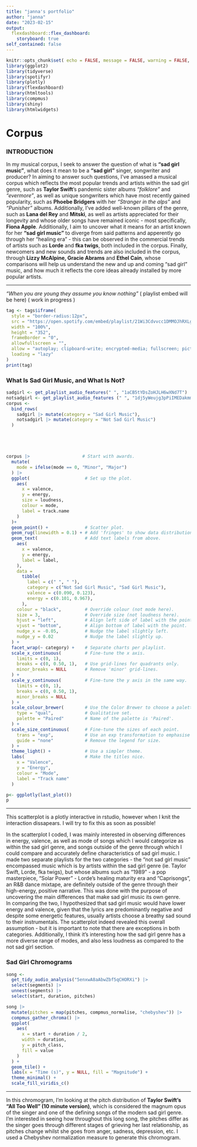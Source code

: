 ```yaml
---
title: "janna's portfolio"
author: "janna"
date: "2023-02-15"
output: 
  flexdashboard::flex_dashboard:
    storyboard: true 
self_contained: false
---
```



```r
knitr::opts_chunk$set( echo = FALSE, message = FALSE, warning = FALSE, results = FALSE)
library(ggplot2)
library(tidyverse)
library(spotifyr)
library(plotly)
library(flexdashboard)
library(htmltools)
library(compmus)
library(shiny)
library(htmlwidgets)
```

Corpus {.storyboard}
=========================================


### INTRODUCTION 

In my musical corpus, I seek to answer the question of what is **"sad girl music"**, what does it mean to be a **"sad girl"** singer, songwriter and producer? In aiming to answer such questions, I've amassed a musical corpus which reflects the most popular trends and artists within the sad girl genre, such as **Taylor Swift**'s pandemic sister albums *"folklore"* and *"evermore"*, as well as unique songwriters which have most recently gained popularity, such as **Phoebe Bridgers** with her *"Stranger in the alps"* and *"Punisher"* albums. Additionally, I've added well-known pillars of the genre, such as **Lana del Rey** and **Mitski**, as well as artists appreciated for their longevity and whose older songs have remained iconic - most specifically, **Fiona Apple**. Additionally, I aim to uncover what it means for an artist known for her **"sad girl music"** to diverge from said patterns and apperently go through her "healing era" - this can be observed in the commercial trends of artists such as **Lorde** and **fka twigs**, both included in the corpus. Finally, newcomers and new sounds and trends are also included in the corpus, through **Lizzy McAlpine, Gracie Abrams** and **Ethel Cain**, whose comparisons will help us understand the new and up and coming "sad girl" music, and how much it reflects the core ideas already installed by more popular artists. 

*** 

*"When you are young they assume you know nothing" *
 ( playlist embed will be here) ( work in progress )
 
```r

tag <- tags$iframe(
  style = "border-radius:12px",
  src = "https://open.spotify.com/embed/playlist/21Wi3Cdvvcc1DMMOJhRXLg?utm_source=generator",
  width = "100%",
  height = "352",
  frameBorder = "0",
  allowfullscreen = "",
  allow = "autoplay; clipboard-write; encrypted-media; fullscreen; picture-in-picture",
  loading = "lazy"
)
print(tag)

```


### What Is Sad Girl Music, and What Is Not? 

```r

sadgirl <- get_playlist_audio_features(" ", "1aCB5tYDsZoHJLH6wXNd7T")
notsadgirl <- get_playlist_audio_features (" ", "1dj5yWeujg3pPiIMEDakmm")
corpus <-
  bind_rows(
    sadgirl |> mutate(category = "Sad Girl Music"),
    notsadgirl |> mutate(category = "Not Sad Girl Music")
  )





corpus |>                    # Start with awards.
  mutate(
    mode = ifelse(mode == 0, "Minor", "Major")
  ) |>  
  ggplot(                     # Set up the plot.
    aes(
      x = valence,
      y = energy,
      size = loudness,
      colour = mode,
      label = track.name
    )
  )+
  geom_point() +              # Scatter plot.
  geom_rug(linewidth = 0.1) + # Add 'fringes' to show data distribution.
  geom_text(                  # Add text labels from above.
    aes(
      x = valence,
      y = energy,
      label = label,
    ),
    data = 
      tibble(
        label = c(" ", " "),
        category = c("Not Sad Girl Music", "Sad Girl Music"),
        valence = c(0.090, 0.123),
        energy = c(0.101, 0.967),
      ),
    colour = "black",         # Override colour (not mode here).
    size = 3,                 # Override size (not loudness here).
    hjust = "left",           # Align left side of label with the point.
    vjust = "bottom",         # Align bottom of label with the point.
    nudge_x = -0.05,          # Nudge the label slightly left.
    nudge_y = 0.02            # Nudge the label slightly up.
  ) +
  facet_wrap(~ category) +    # Separate charts per playlist.
  scale_x_continuous(         # Fine-tune the x axis.
    limits = c(0, 1),
    breaks = c(0, 0.50, 1),   # Use grid-lines for quadrants only.
    minor_breaks = NULL       # Remove 'minor' grid-lines.
  ) +
  scale_y_continuous(         # Fine-tune the y axis in the same way.
    limits = c(0, 1),
    breaks = c(0, 0.50, 1),
    minor_breaks = NULL
  ) +
  scale_colour_brewer(        # Use the Color Brewer to choose a palette.
    type = "qual",            # Qualitative set.
    palette = "Paired"        # Name of the palette is 'Paired'.
  ) +
  scale_size_continuous(      # Fine-tune the sizes of each point.
    trans = "exp",            # Use an exp transformation to emphasise loud.
    guide = "none"            # Remove the legend for size.
  ) +
  theme_light() +             # Use a simpler theme.
  labs(                       # Make the titles nice.
    x = "Valence",
    y = "Energy",
    colour = "Mode",
    label = "Track name"
  )

p<- ggplotly(last_plot())
p
```

***
This scatterplot is a plotly interactive in rstudio, however when I knit the interaction dissapears. I will try to fix this as soon as possible! 

In the scatterplot I coded, I was mainly interested in observing differences in energy, valence, as well as mode of songs which I would categorize as within the sad girl genre, and songs outside of the genre through which I could compare and accurately define characteristics of sad girl music. I made two separate playlists for the two categories - the "not sad girl music" encompassed music which is by artists within the sad girl genre (ie. Taylor Swift, Lorde, fka twigs), but whose albums such as "1989" - a pop masterpiece,  "Solar Power" - Lorde's healing maturity era and "Caprisongs", an R&B dance mixtape, are definitely outside of the genre through their high-energy, positive narrative. This was done with the purpose of uncovering the main differences that make sad girl music its own genre.  
In comparing the two, I hypothesized that sad girl music would have lower energy and valence, given that the lyrics are predominantly negative and despite some energetic features, usually artists choose a breathy sad sound to their instrumentals. The scatterplot indeed revealed this overall assumption - but it is important to note that there are exceptions in both categories. Additionally, I think it's interesting how the sad girl genre has a more diverse range of modes, and also less loudness as compared to the not sad girl section. 

### Sad Girl Chromograms 

```r
song <-
  get_tidy_audio_analysis("5enxwA8aAbwZbf5qCHORXi") |>
  select(segments) |>
  unnest(segments) |>
  select(start, duration, pitches)

song |>
  mutate(pitches = map(pitches, compmus_normalise, "chebyshev")) |>
  compmus_gather_chroma() |> 
  ggplot(
    aes(
      x = start + duration / 2,
      width = duration,
      y = pitch_class,
      fill = value
    )
  ) +
  geom_tile() +
  labs(x = "Time (s)", y = NULL, fill = "Magnitude") +
  theme_minimal() +
  scale_fill_viridis_c()

```

***
In this chromogram, I'm looking at the pitch distribution of **Taylor Swift's "All Too Well" (10 minute version)**, which is considered the magnum opus of the singer and one of the defining songs of the modern sad girl genre. I'm interested in seeing how throughout this long song, the pitches differ as the singer goes through different stages of grieving her last relationship, as pitches change whilst she goes from anger, sadness, depression, etc. I used a Chebyshev normalization measure to generate this chromogram. 
